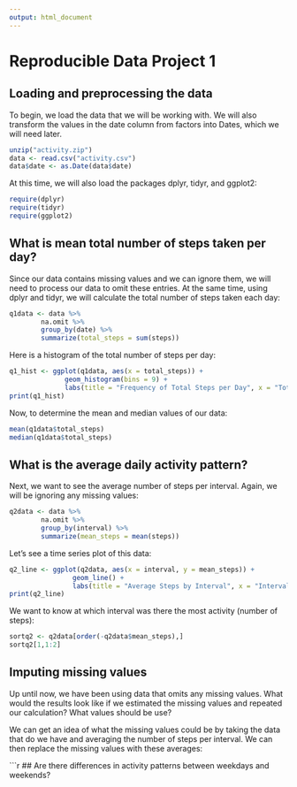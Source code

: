 ```yaml
---
output: html_document
---
```

Reproducible Data Project 1
===========================


## Loading and preprocessing the data

To begin, we load the data that we will be working with.  We will also transform the values in the date column from factors into Dates, which we will need later.

```r
unzip("activity.zip")
data <- read.csv("activity.csv")
data$date <- as.Date(data$date)
```

At this time, we will also load the packages dplyr, tidyr, and ggplot2:

```r
require(dplyr)
require(tidyr)
require(ggplot2)
```

## What is mean total number of steps taken per day?

Since our data contains missing values and we can ignore them, we will need to process our data to omit these entries.  At the same time, using dplyr and tidyr, we will calculate the total number of steps taken each day:

```r
q1data <- data %>%
        na.omit %>%
        group_by(date) %>%
        summarize(total_steps = sum(steps))
```

Here is a histogram of the total number of steps per day:

```r
q1_hist <- ggplot(q1data, aes(x = total_steps)) +
              geom_histogram(bins = 9) +
              labs(title = "Frequency of Total Steps per Day", x = "Total Steps per Day")
print(q1_hist)
```

Now, to determine the mean and median values of our data:

```r
mean(q1data$total_steps)
median(q1data$total_steps)
```

## What is the average daily activity pattern?

Next, we want to see the average number of steps per interval.  Again, we will be ignoring any missing values:

```r
q2data <- data %>%
        na.omit %>%
        group_by(interval) %>%
        summarize(mean_steps = mean(steps))
```

Let's see a time series plot of this data:

```r
q2_line <- ggplot(q2data, aes(x = interval, y = mean_steps)) +
                geom_line() +
                labs(title = "Average Steps by Interval", x = "Interval", y = "Mean Steps")
print(q2_line)
```

We want to know at which interval was there the most activity (number of steps):

```r
sortq2 <- q2data[order(-q2data$mean_steps),]
sortq2[1,1:2]
```


## Imputing missing values

Up until now, we have been using data that omits any missing values. What would the results look like if we estimated the missing values and repeated our calculation? What values should be use?

We can get an idea of what the missing values could be by taking the data that do we have and averaging the number of steps per interval.  We can then replace the missing values with these averages:

```r


## Are there differences in activity patterns between weekdays and weekends?

